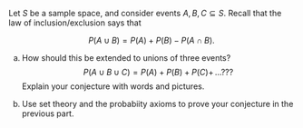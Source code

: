Let $S$ be a sample space, and consider events $A,\, B,\, C\subseteq S$. Recall that the law of inclusion/exclusion says that

$$
P(A\cup B)=P(A)+P(B)-P(A\cap B).
$$

a.  How should this be extended to unions of three events? $$
    P(A\cup B\cup C)=P(A)+P(B)+P(C) +\,...{???}
    $$ Explain your conjecture with words and pictures.

b.  Use set theory and the probabiity axioms to prove your conjecture in the previous part.